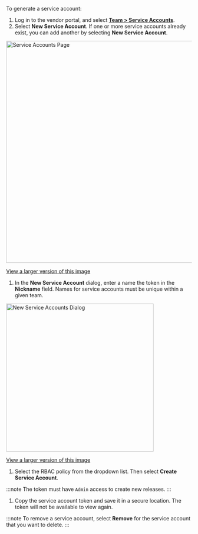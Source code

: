 To generate a service account:

1. Log in to the vendor portal, and select [**Team > Service Accounts**](https://vendor.replicated.com/team/serviceaccounts).
1. Select **New Service Account**. If one or more service accounts already exist, you can add another by selecting **New Service Account**.

  <img alt="Service Accounts Page" src="/images/service-accounts.png" width="600px"/>

  [View a larger version of this image](/images/service-accounts.png)

1. In the **New Service Account** dialog, enter a name the token in the **Nickname** field. Names for service accounts must be unique within a given team.

  <img alt="New Service Accounts Dialog" src="/images/service-account-create.png" width="400px"/>

  [View a larger version of this image](/images/service-accounts.png)
  
1. Select the RBAC policy from the dropdown list. Then select **Create Service Account**.
  
  :::note
  The token must have `Admin` access to create new releases.
  :::

1. Copy the service account token and save it in a secure location. The token will not be available to view again.

  :::note
  To remove a service account, select **Remove** for the service account that you want to delete.
  :::